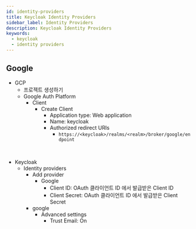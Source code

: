 ```yaml
---
id: identity-providers
title: Keycloak Identity Providers
sidebar_label: Identity Providers
description: Keycloak Identity Providers
keywords:
  - keycloak
  - identity providers
---
```


## Google

- GCP
  - 프로젝트 생성하기
  - Google Auth Platform
    - Client
      - Create Client
        - Application type: Web application
        - Name: keycloak
        - Authorized redirect URIs
          - `https://<keycloak>/realms/<realm>/broker/google/endpoint`

<br />

- Keycloak
  - Identity providers
    - Add provider
      - Google
        - Client ID: OAuth 클라이언트 ID 에서 발급받은 Client ID
        - Client Secret: OAuth 클라이언트 ID 에서 발급받은 Client Secret
    - google
      - Advanced settings
        - Trust Email: On
